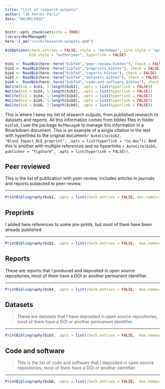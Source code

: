 ```yaml
---
title: "List of research outputs"
author: "JR Ferrer-Paris"
date: "04/09/2022"
---
```


```r
knitr::opts_chunk$set(echo = TRUE)
library(RefManageR)
here::i_am("rzrch/research-outputs.qmd")

BibOptions(check.entries = FALSE, style = "markdown", cite.style = "authoryear",
           bib.style = "authoryear", hyperlink = FALSE)
```


```r
bib1 <- ReadBib(here::here("bibTeX","peer-review.bibtex"), check = FALSE)
bib2 <- ReadBib(here::here("bibTeX","preprints.bibtex"), check = FALSE)
bib4 <- ReadBib(here::here("bibTeX","reports.bibtex"), check = FALSE)
bib5 <- ReadBib(here::here("bibTeX","datasets.bibtex"), check = FALSE)
bib6 <- ReadBib(here::here("bibTeX","code-and-software.bibtex"), check = FALSE)
NoCite(bib = bib1, 1:length(bib1), .opts = list(hyperlink = FALSE))
NoCite(bib = bib2, 1:length(bib2), .opts = list(hyperlink = FALSE))
NoCite(bib = bib4, 1:length(bib4), .opts = list(hyperlink = FALSE))
NoCite(bib = bib5, 1:length(bib5), .opts = list(hyperlink = FALSE))
NoCite(bib = bib6, 1:length(bib6), .opts = list(hyperlink = FALSE))
```

This is where I keep my list of research outputs, from published research to datasets and reports. All this information comes from bibtex files in folder `bibTeX`. I use the package `RefManageR` to manage this information in a Rmarkdown document. This is an example of a single citation in the text with hyperlinks to the original document`r AutoCite(bib2, "Bland_Impact_RLE_preprint", .opts = list(hyperlink = "to.doc"))`. And this is another with multiple references and no hyperlinks `r AutoCite(bib5, publisher = "figshare", .opts = list(hyperlink = FALSE))`.


## Peer reviewed

This is the list of publication with peer-review, includes articles in journals and reports subjected to peer-review.

---

```r
PrintBibliography(bib1, .opts = list(check.entries = FALSE, max.names=100, sorting = "ydnt"))
```

## Preprints

I added here references to some pre-prints, but most of them have been already published.

---

```r
PrintBibliography(bib2, .opts = list(check.entries = FALSE,  max.names=100, sorting = "ydnt"))
```


## Reports

These are reports that I produced and deposited in open source repositories, most of them have a DOI or another permanent identifier.

---

```r
PrintBibliography(bib4, .opts = list(check.entries = FALSE,  max.names=100, sorting = "ydnt"))
```


## Datasets

> These are datasets that I have deposited in open source repositories, most of them have a DOI or another permanent identifier.

---

```r
PrintBibliography(bib5, .opts = list(check.entries = FALSE,  max.names=100, sorting = "ydnt"))
```


## Code and software

> This is the list of code and software that I deposited in open source repositories, most of them have a DOI or another identifier.

---
```r
PrintBibliography(bib6, .opts = list(check.entries = FALSE,  max.names=100, sorting = "ydnt"))
```
